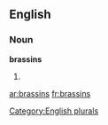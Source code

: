 
==English==

===Noun===
'''brassins'''

# {{plural of|[[brassin]]}}

[[Category:English plurals]]

[[ar:brassins]]
[[fr:brassins]]